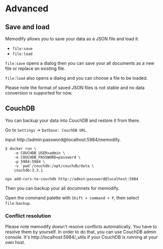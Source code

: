 # Advanced
## Save and load
Memodify allows you to save your data as a JSON file and load it.
* `file:save`
* `file:load`

`file:save` opens a dialog then you can save your all documents as a new file
or replace an existing file.

`file:load` also opens a dialog and you can choose a file to be loaded.

Please note the format of saved JSON files is not stable
and no data conversion is supported for now.

## CouchDB
You can backup your data into CouchDB and restore it from there.

Go to `Settings` -> `Datbase: CouchDB URL`.

Input http://admin:password@localhost:5984/memodify.

```
$ docker run \
    -e COUCHDB_USER=admin \
    -e COUCHDB_PASSWORD=password \
    -p 5984:5984 \
    -v `pwd`/couchdb:/opt/couchdb/data \
    couchdb:3.3.1
```
```
npx add-cors-to-couchdb http://admin:password@localhost:5984
```

Then you can backup your all documnets for memodify.

Open the command palette with `Shift + command + P`, then select `file:backup`.

### Conflict resolution
Please note memodify doesn't resolve conflicts automatically.
You have to resolve them by yourself. In order to do that,
you can use CouchDB admin console. It's http://localhost:5984/_utils if your CouchDB is running at your own host.

